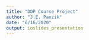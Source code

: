 ```yaml
---
title: "DDP Course Project"
author: "J.E. Panzik"
date: "6/16/2020"
output: ioslides_presentation
---
```


